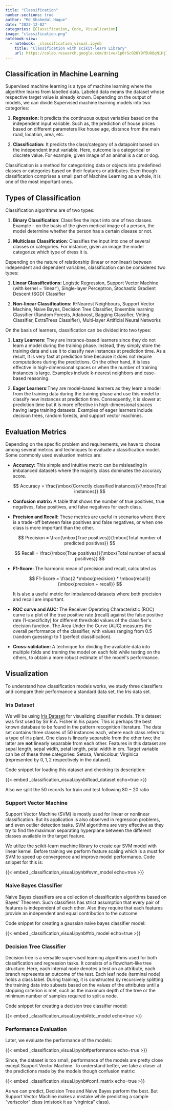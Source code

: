 ```yaml
---
title: "Classification"
number-sections: true
author: "Md Shahedul Haque"
date: "2023-12-02"
categories: [Classification, Code, Visualization]
image: "classification.png"
notebook-view:
  - notebook: _classification_visual.ipynb
    title: "Classification with scikit-learn Library"
    url: https://colab.research.google.com/drive/1p0rScO2OY9f5UO8qNiHj7b6EiBGE7wcl#scrollTo=a6ajWqcZE6c5
---
```


## Classification in Machine Learning {#sec-listTypes}

Supervised machine learning is a type of machine learning where the algorithm learns from labelled data. Labeled data means the dataset whose respective target value is already known. Depending on the output of models, we can divide Supervised machine learning models into two categories:

1.  **Regression:** It predicts the continuous output variables based on the independent input variable. Such as, the prediction of house prices based on different parameters like house age, distance from the main road, location, area, etc.

2.  **Classification:** It predicts the class/category of a datapoint based on the independent input variable. Here, outcome is a categorical or discrete value. For example, given image of an animal is a cat or dog.

Classification is a method for categorizing data or objects into predefined classes or categories based on their features or attributes. Even though classification comprises a small part of Machine Learning as a whole, it is one of the most important ones. 

## Types of Classification

Classification algorithms are of two types:  

1.  **Binary Classification**: Classifies the input into one of two classes. Example -- on the basis of the given medical image of a person, the model determine whether the person has a certain disease or not.

2.  **Multiclass Classification**: Classifies the input into one of several classes or categories. For instance, given an image the model categorize which type of dress it is.

Depending on the nature of relationship (linear or nonlinear) between independent and dependent variables, classification can be considered two types:

1.  **Linear Classifications:** Logistic Regression, Support Vector Machine (with kernel = 'linear'), Single-layer Perceptron, Stochastic Gradient Descent (SGD) Classifier

2.  **Non-linear Classifications:** K-Nearest Neighbours, Support Vector Machine, Naive Bayes, Decision Tree Classifier, Ensemble learning Classifier (Random Forests, Adaboost, Bagging Classifier, Voting Classifier, ExtraTrees Classifier), Multi-layer Artificial Neural Networks

On the basis of learners, classification can be divided into two types:

1.  **Lazy Learners**: They are instance-based learners since they do not learn a model during the training phase. Instead, they simply store the training data and use it to classify new instances at prediction time. As a result, It is very fast at prediction time because it does not require computations during the predictions. On the other hand, it is less effective in high-dimensional spaces or when the number of training instances is large. Examples include k-nearest neighbors and case-based reasoning.

2.  **Eager Learners**:They are model-based learners as they learn a model from the training data during the training phase and use this model to classify new instances at prediction time. Consequently, it is slower at prediction time but it is more effective in high-dimensional spaces having large training datasets. Examples of eager learners include decision trees, random forests, and support vector machines.

## Evaluation Metrics

Depending on the specific problem and requirements, we have to choose among several metrics and techniques to evaluate a classification model. Some commonly used evaluation metrics are:

-   **Accuracy:** This simple and intuitive metric can be misleading in imbalanced datasets where the majority class dominates the accuracy score.

    $$
    Accuracy = \frac{\mbox{Correctly classified instances}}{\mbox{Total instances}}
    $$

-   **Confusion matrix:** A table that shows the number of true positives, true negatives, false positives, and false negatives for each class.

-   **Precision and Recall:** These metrics are useful in scenarios where there is a trade-off between false positives and false negatives, or when one class is more important than the other.

    $$
    Precision = \frac{\mbox{True positives}}{\mbox{Total number of predicted positives}}
    $$

    $$
    Recall = \frac{\mbox{True positives}}{\mbox{Total number of actual positives}}
    $$

-   **F1-Score:** The harmonic mean of precision and recall, calculated as

    $$
    F1-Score = \frac{2 *\mbox{precision} * \mbox{recall}}{\mbox{precision + recall}}
    $$

    It is also a useful metric for imbalanced datasets where both precision and recall are important.

-   **ROC curve and AUC:** The Receiver Operating Characteristic (ROC) curve is a plot of the true positive rate (recall) against the false positive rate (1-specificity) for different threshold values of the classifier\'s decision function. The Area Under the Curve (AUC) measures the overall performance of the classifier, with values ranging from 0.5 (random guessing) to 1 (perfect classification).

-   **Cross-validation:** A technique for dividing the available data into multiple folds and training the model on each fold while testing on the others, to obtain a more robust estimate of the model\'s performance.

## Visualization

To understand how classification models works, we study three classifiers and compare their performance a standard data set, the Iris data set. 

### Iris Dataset

We will be using [Iris Dataset](https://onlinelibrary.wiley.com/doi/pdfdirect/10.1111/j.1469-1809.1936.tb02137.x) for visualizing classifier models. This dataset was first used by Sir R.A. Fisher in his paper. This is perhaps the best known database to be found in the
pattern recognition literature. The data set contains three classes of $50$ instances each, where each class refers to a type of iris plant. One class is linearly separable from the other two; the
latter are **not** linearly separable from each other. Features in this dataset are sepal length, sepal width, petal length, petal width in cm. Target variable can be of these three categories: Setosa, Versicolour, Virginica (represented by $0, 1, 2$ respectively in the dataset).

Code snippet for loading this dataset and checking its description:

{{< embed _classification_visual.ipynb#load_dataset echo=true >}}

Also we split the $50$ records for train and test following $80-20$ ratio

### Support Vector Machine

Support Vector Machine (SVM) is mostly used for linear or nonlinear classification. But its application is also observed in regression problems, and even outlier detection tasks. SVM algorithms are very effective as they try to find the maximum separating hyperplane between the different classes available in the target feature.

We utilize the scikit-learn machine library to create our SVM model with linear kernel. Before training we perform feature scaling which is a must for SVM to speed up convergence and improve model performance. Code snippet for this is:

{{< embed _classification_visual.ipynb#svm_model echo=true >}}

### Naive Bayes Classifier

Naive Bayes classifiers are a collection of classification algorithms based on Bayes\' Theorem. Such classifiers has strict assumption that every pair of features is independent of each other. Also they require that each features provide an independent and equal contribution to the outcome

Code snippet for creating a gaussian naive bayes classifier model:

{{< embed _classification_visual.ipynb#nb_model echo=true >}}

### Decision Tree Classifier

Decision tree is a versatile supervised learning algorithms used for both classification and regression tasks. It consists of a flowchart-like tree structure. Here, each internal node denotes a test on an attribute, each branch represents an outcome of the test. Each leaf node (terminal node) holds a class label. During training, it is constructed by recursively splitting the training data into subsets based on the values of the attributes until a stopping criterion is met, such as the maximum depth of the tree or the minimum number of samples required to split a node.

Code snippet for creating a decision tree classifier model:

{{< embed _classification_visual.ipynb#dtc_model echo=true >}}

### Performance Evaluation

Later, we evaluate the performance of the models:

{{< embed _classification_visual.ipynb#performance echo=true >}}

Since, the dataset is too small, performance of the models are pretty close except Support Vector Machine. To understand better, we take a closer at the predictions made by the models though confusion matrix:

{{< embed _classification_visual.ipynb#conf_matrix echo=true >}}

As we can predict, Decision Tree and Naive Bayes perform the best. But Support Vector Machine makes a mistake while predicting a sample "veriscolor" class (mistook it as "virginica" class).
